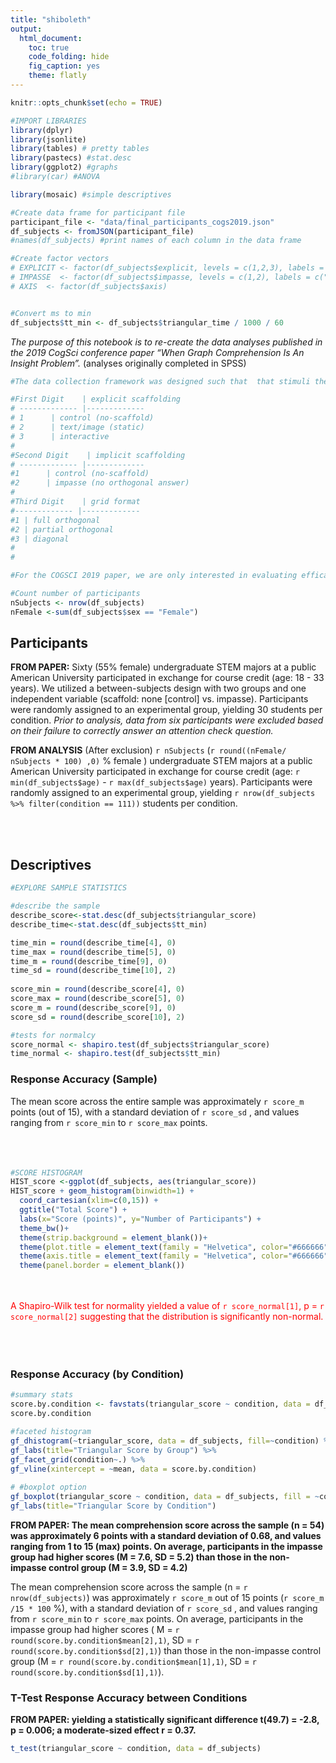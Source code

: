```yaml
---
title: "shiboleth"
output: 
  html_document:
    toc: true
    code_folding: hide
    fig_caption: yes
    theme: flatly
---
```


```r
knitr::opts_chunk$set(echo = TRUE)

#IMPORT LIBRARIES
library(dplyr)
library(jsonlite)
library(tables) # pretty tables
library(pastecs) #stat.desc
library(ggplot2) #graphs
#library(car) #ANOVA

library(mosaic) #simple descriptives

#Create data frame for participant file
participant_file <- "data/final_participants_cogs2019.json"
df_subjects <- fromJSON(participant_file)
#names(df_subjects) #print names of each column in the data frame

#Create factor vectors
# EXPLICIT <- factor(df_subjects$explicit, levels = c(1,2,3), labels = c("none", "text/image", "interactive"))
# IMPASSE  <- factor(df_subjects$impasse, levels = c(1,2), labels = c("none", "impasse"))
# AXIS  <- factor(df_subjects$axis)


#Convert ms to min
df_subjects$tt_min <- df_subjects$triangular_time / 1000 / 60


```

*The purpose of this notebook is to re-create the data analyses published in the 2019 CogSci conference paper "When Graph Comprehension Is An Insight Problem".* (analyses originally completed in SPSS)


```r

#The data collection framework was designed such that  that stimuli the participant experienced were triggered based on the input of a particular 'condition code' by the participant. This allowed us to collect data for a number of studies simultaneously in the same data collection session (i.e. multiple students in the computer lab at the same time).  Thus, the **final_participants.json** file contains data for a number of studies, identified by parsing the **condition** variable. 

#First Digit    | explicit scaffolding
# ------------- |------------- 
# 1      | control (no-scaffold)
# 2      | text/image (static) 
# 3      | interactive 
# 
#Second Digit    | implicit scaffolding
# ------------- |------------- 
#1      | control (no-scaffold)
#2      | impasse (no orthogonal answer) 
#
#Third Digit    | grid format
#------------- |------------- 
#1 | full orthogonal
#2 | partial orthogonal
#3 | diagonal
#
#

#For the COGSCI 2019 paper, we are only interested in evaluating efficacy of the 'impasse' scaffold (vs) control, and are thus comparing conditions 111 (control) vs. 121 (impasse). In both cases, there is no external scaffold (first digit == 1) and the axes are orthogonal (third digit == 1). 

#Count number of participants
nSubjects <- nrow(df_subjects)
nFemale <-sum(df_subjects$sex == "Female")

```


## Participants
**FROM PAPER:** Sixty (55% female) undergraduate STEM majors at a public American University participated in exchange for course credit (age: 18 - 33 years).  We utilized a between-subjects design with two groups and one independent variable (scaffold: none [control] vs. impasse). Participants were randomly assigned to an experimental group, yielding 30 students per condition. *Prior to analysis, data from six participants were excluded based on their failure to correctly answer an attention check question.*

**FROM ANALYSIS** (After exclusion)
`r nSubjects` (`r round((nFemale/ nSubjects * 100) ,0)` % female ) undergraduate STEM majors at a public American University participated in exchange for course credit (age: `r min(df_subjects$age)` - `r max(df_subjects$age)` years).  Participants were randomly assigned to an experimental group, yielding `r nrow(df_subjects %>% filter(condition == 111))` students per condition.

<br><br>


## Descriptives

```r
#EXPLORE SAMPLE STATISTICS

#describe the sample
describe_score<-stat.desc(df_subjects$triangular_score) 
describe_time<-stat.desc(df_subjects$tt_min) 

time_min = round(describe_time[4], 0)
time_max = round(describe_time[5], 0)
time_m = round(describe_time[9], 0)
time_sd = round(describe_time[10], 2)
 
score_min = round(describe_score[4], 0)
score_max = round(describe_score[5], 0)
score_m = round(describe_score[9], 0)
score_sd = round(describe_score[10], 2)

#tests for normalcy
score_normal <- shapiro.test(df_subjects$triangular_score)
time_normal <- shapiro.test(df_subjects$tt_min)

```

### Response Accuracy (Sample) 
The mean score across the entire sample was approximately `r score_m` points (out of 15), with a standard deviation of `r score_sd` , and values ranging from `r score_min` to `r score_max`  points.    
<br> <br> <br>

```r
#SCORE HISTOGRAM
HIST_score <-ggplot(df_subjects, aes(triangular_score)) 
HIST_score + geom_histogram(binwidth=1) + 
  coord_cartesian(xlim=c(0,15)) +
  ggtitle("Total Score") + 
  labs(x="Score (points)", y="Number of Participants") + 
  theme_bw()+
  theme(strip.background = element_blank())+
  theme(plot.title = element_text(family = "Helvetica", color="#666666", face="bold", size=14, hjust=0.5)) + 
  theme(axis.title = element_text(family = "Helvetica", color="#666666", face="bold", size=10)) +
  theme(panel.border = element_blank())
```

<br><br> 
<span style="color:red"> 
A Shapiro-Wilk test for normality yielded a value of ```r score_normal[1]```, p = ```r score_normal[2]``` suggesting that the distribution is significantly non-normal.    
</span>    
<br><br> 

### Response Accuracy (by Condition)

```r
#summary stats
score.by.condition <- favstats(triangular_score ~ condition, data = df_subjects)
score.by.condition

#faceted histogram 
gf_dhistogram(~triangular_score, data = df_subjects, fill=~condition) %>%
gf_labs(title="Triangular Score by Group") %>%
gf_facet_grid(condition~.) %>%
gf_vline(xintercept = ~mean, data = score.by.condition)
 
# #boxplot option
gf_boxplot(triangular_score ~ condition, data = df_subjects, fill = ~condition) %>%
gf_labs(title="Triangular Score by Condition")
```

**FROM PAPER: The mean comprehension score across the sample (n = 54) was approximately 6 points with a standard deviation of 0.68, and values ranging from 1 to 15 (max) points. On average, participants in the impasse group had higher scores (M = 7.6, SD = 5.2) than those in the non-impasse control group (M = 3.9, SD = 4.2)**


The mean comprehension score across the sample (n = `r nrow(df_subjects)`) was approximately `r score_m` out of 15 points (`r score_m /15 * 100` %), with a standard deviation of `r score_sd` , and values ranging from `r score_min` to `r score_max`  points.    On average, participants in the impasse group had higher scores ( M = `r round(score.by.condition$mean[2],1)`, SD = `r round(score.by.condition$sd[2],1)`) than those in the non-impasse control group (M = `r round(score.by.condition$mean[1],1)`, SD = `r round(score.by.condition$sd[1],1)`).

### T-Test Response Accuracy between Conditions



**FROM PAPER: yielding a statistically significant difference t(49.7) = -2.8, p = 0.006; a moderate-sized effect r = 0.37.**

```r
t_test(triangular_score ~ condition, data = df_subjects)
```
